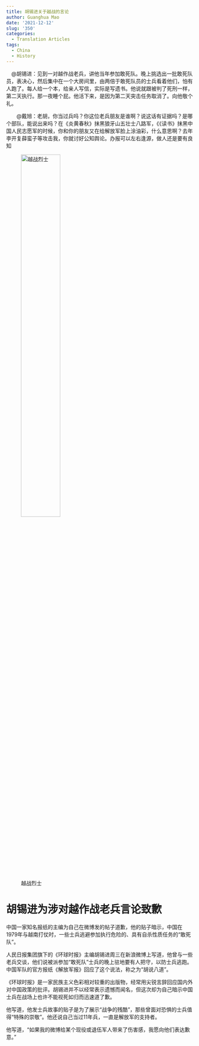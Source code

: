 ```yaml
---
title: 胡锡进关于越战的言论
author: Guanghua Mao
date: '2021-12-12'
slug: '350'
categories:
  - Translation Articles
tags:
  - China
  - History
---
```


　@胡锡进：见到一对越作战老兵，讲他当年参加敢死队。晚上挑选出一批敢死队员，表决心，然后集中在一个大房间里，由两倍于敢死队员的士兵看着他们，怕有人跑了。每人给一个本，给亲人写信，实际是写遗书。他说就跟被判了死刑一样，第二天执行。那一夜睡个屁。他活下来，是因为第二天突击任务取消了。向他敬个礼。

　　@戴旭：老胡，你当过兵吗？你这位老兵朋友是谁啊？说这话有证据吗？是哪个部队，能说出来吗？在《炎黄春秋》抹黑狼牙山五壮士八路军，《《读书》抹黑中国人民志愿军的时候，你和你的朋友又在给解放军脸上涂油彩，什么意思啊？去年李开复薛蛮子等攻击我，你就讨好公知舆论。办报可以左右逢源，做人还是要有良知

![越战烈士](1.jpg){width=50%}

# 胡锡进为涉对越作战老兵言论致歉

中国一家知名报纸的主编为自己在微博发的帖子道歉，他的贴子暗示，中国在1979年与越南打仗时，一些士兵逃避参加执行危险的、具有自杀性质任务的“敢死队”。

人民日报集团旗下的《环球时报》主编胡锡进周三在新浪微博上写道，他曾与一些老兵交谈，他们说被派参加“敢死队”士兵的晚上驻地要有人把守，以防士兵逃跑。中国军队的官方报纸《解放军报》回应了这个说法，称之为“胡说八道”。

《环球时报》是一家民族主义色彩相对较重的出版物，经常用尖锐言辞回应国内外对中国政策的批评。胡锡进并不以经常表示遗憾而闻名，但这次却为自己暗示中国士兵在战场上也许不能视死如归而迅速道了歉。

他写道，他发士兵故事的贴子是为了展示“战争的残酷”，那些曾面对恐惧的士兵值得“特殊的崇敬”。他还说自己当过11年兵，一直是解放军的支持者。

他写道，“如果我的微博给某个现役或退伍军人带来了伤害感，我愿向他们表达歉意。”

